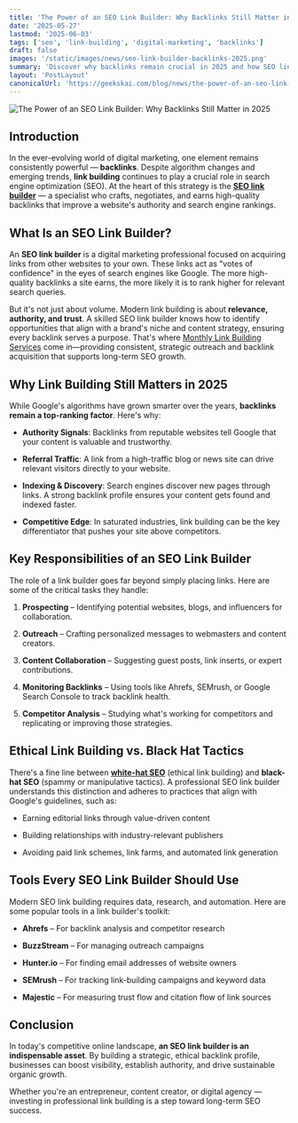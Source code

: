 ```yaml
---
title: 'The Power of an SEO Link Builder: Why Backlinks Still Matter in 2025'
date: '2025-05-27'
lastmod: '2025-06-03'
tags: ['seo', 'link-building', 'digital-marketing', 'backlinks']
draft: false
images: '/static/images/news/seo-link-builder-backlinks-2025.png'
summary: 'Discover why backlinks remain crucial in 2025 and how SEO link builders help businesses improve search rankings through strategic, ethical link building practices.'
layout: 'PostLayout'
canonicalUrl: 'https://geekskai.com/blog/news/the-power-of-an-seo-link-builder-why-backlinks-still-matter-in-2025/'
---
```


![The Power of an SEO Link Builder: Why Backlinks Still Matter in 2025](/static/images/news/seo-link-builder-backlinks-2025.png)

## Introduction

In the ever-evolving world of digital marketing, one element remains consistently powerful — **backlinks**. Despite algorithm changes and emerging trends, **link building** continues to play a crucial role in search engine optimization (SEO). At the heart of this strategy is the [**SEO link builder**](https://linkhouse.net/) — a specialist who crafts, negotiates, and earns high-quality backlinks that improve a website's authority and search engine rankings.

## What Is an SEO Link Builder?

An **SEO link builder** is a digital marketing professional focused on acquiring links from other websites to your own. These links act as "votes of confidence" in the eyes of search engines like Google. The more high-quality backlinks a site earns, the more likely it is to rank higher for relevant search queries.

But it's not just about volume. Modern link building is about **relevance, authority, and trust**. A skilled SEO link builder knows how to identify opportunities that align with a brand's niche and content strategy, ensuring every backlink serves a purpose. That's where [Monthly Link Building Services](https://serpninja.io/monthly-link-building/) come in—providing consistent, strategic outreach and backlink acquisition that supports long-term SEO growth.

## Why Link Building Still Matters in 2025

While Google's algorithms have grown smarter over the years, **backlinks remain a top-ranking factor**. Here's why:

- **Authority Signals**: Backlinks from reputable websites tell Google that your content is valuable and trustworthy.

- **Referral Traffic**: A link from a high-traffic blog or news site can drive relevant visitors directly to your website.

- **Indexing & Discovery**: Search engines discover new pages through links. A strong backlink profile ensures your content gets found and indexed faster.

- **Competitive Edge**: In saturated industries, link building can be the key differentiator that pushes your site above competitors.

## Key Responsibilities of an SEO Link Builder

The role of a link builder goes far beyond simply placing links. Here are some of the critical tasks they handle:

1. **Prospecting** – Identifying potential websites, blogs, and influencers for collaboration.

2. **Outreach** – Crafting personalized messages to webmasters and content creators.

3. **Content Collaboration** – Suggesting guest posts, link inserts, or expert contributions.

4. **Monitoring Backlinks** – Using tools like Ahrefs, SEMrush, or Google Search Console to track backlink health.

5. **Competitor Analysis** – Studying what's working for competitors and replicating or improving those strategies.

## Ethical Link Building vs. Black Hat Tactics

There's a fine line between [**white-hat SEO**](https://linkhouse.net/) (ethical link building) and **black-hat SEO** (spammy or manipulative tactics). A professional SEO link builder understands this distinction and adheres to practices that align with Google's guidelines, such as:

- Earning editorial links through value-driven content

- Building relationships with industry-relevant publishers

- Avoiding paid link schemes, link farms, and automated link generation

## Tools Every SEO Link Builder Should Use

Modern SEO link building requires data, research, and automation. Here are some popular tools in a link builder's toolkit:

- **Ahrefs** – For backlink analysis and competitor research

- **BuzzStream** – For managing outreach campaigns

- **Hunter.io** – For finding email addresses of website owners

- **SEMrush** – For tracking link-building campaigns and keyword data

- **Majestic** – For measuring trust flow and citation flow of link sources

## Conclusion

In today's competitive online landscape, **an SEO link builder is an indispensable asset**. By building a strategic, ethical backlink profile, businesses can boost visibility, establish authority, and drive sustainable organic growth.

Whether you're an entrepreneur, content creator, or digital agency — investing in professional link building is a step toward long-term SEO success. 